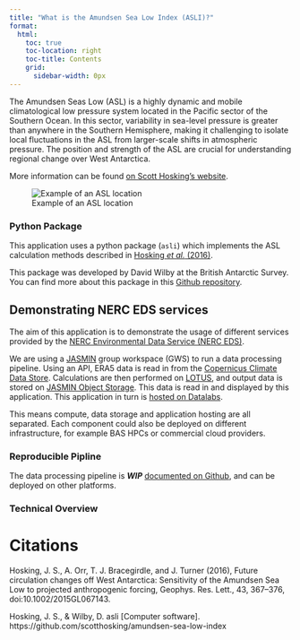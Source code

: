 ```yaml
---
title: "What is the Amundsen Sea Low Index (ASLI)?"
format:
  html:
    toc: true
    toc-location: right
    toc-title: Contents
    grid:
      sidebar-width: 0px
---
```

<!-- :::{.column-screen-left} -->
The Amundsen Seas Low (ASL) is a highly dynamic and mobile climatological low pressure system located in the Pacific sector of the Southern Ocean. In this sector, variability in sea-level pressure is greater than anywhere in the Southern Hemisphere, making it challenging to isolate local fluctuations in the ASL from larger-scale shifts in atmospheric pressure. The position and strength of the ASL are crucial for understanding regional change over West Antarctica.

More information can be found [on Scott Hosking's website](https://scotthosking.com/asl_index).

![Example of an ASL location](https://scotthosking.com/assets/images/asl_index-crop3.png){#fig-amundsen}

### Python Package
This application uses a python package (`asli`) which implements the ASL calculation methods described in [Hosking *et al.* (2016)](http://dx.doi.org/10.1002/2015GL067143). 

This package was developed by David Wilby at the British Antarctic Survey. You can find more about this package in this [Github repository](https://github.com/davidwilby/amundsen-sea-low-index).

## Demonstrating NERC EDS services
The aim of this application is to demonstrate the usage of different services provided by the [NERC Environmental Data Service (NERC EDS)](https://eds.ukri.org/environmental-data-service).

We are using a [JASMIN](https://jasmin.ac.uk/) group workspace (GWS) to run a data processing pipeline. Using an API, ERA5 data is read in from the [Copernicus Climate Data Store](https://cds.climate.copernicus.eu/#!/home). Calculations are then performed on [LOTUS](https://help.jasmin.ac.uk/docs/batch-computing/lotus-overview/), and output data is stored on [JASMIN Object Storage](https://help.jasmin.ac.uk/docs/short-term-project-storage/using-the-jasmin-object-store/). This data is read in and displayed by this application. This application in turn is [hosted on Datalabs](https://datalab.datalabs.ceh.ac.uk/). 

This means compute, data storage and application hosting are all separated. Each component could also be deployed on different infrastructure, for example BAS HPCs or commercial cloud providers.

### Reproducible Pipline
The data processing pipeline is ***WIP*** [documented on Github](https://github.com/antarctica/boost-eds-pipeline), and can be deployed on other platforms. 

### Technical Overview


# Citations
Hosking, J. S., A. Orr, T. J. Bracegirdle, and J. Turner (2016), Future circulation changes off West Antarctica: Sensitivity of the Amundsen Sea Low to projected anthropogenic forcing, Geophys. Res. Lett., 43, 367–376, doi:10.1002/2015GL067143. 

Hosking, J. S., & Wilby, D. asli [Computer software]. https://github.com/scotthosking/amundsen-sea-low-index
<!-- ::: -->